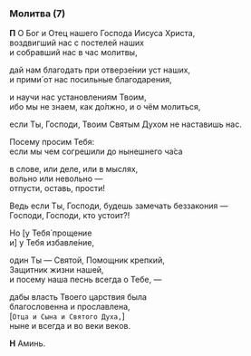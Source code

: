 ### Молитва (7)

**П** О Бог и Отец нашего Господа Иисуса Христа,  
воздвигший нас с постелей наших  
и собравший нас в час молитвы,

дай нам благодать при отверзе́нии уст наших,  
и прими́ от нас посильные благодарения,

и научи нас установлениям Твоим,  
ибо мы не знаем, как до́лжно, и о чём молиться,

если Ты, Господи, Твоим Святым Духом не наставишь нас.

Посему просим Тебя:  
если мы чем согрешили до нынешнего ча́са

в слове, или деле, или в мыслях,  
вольно или невольно —  
отпусти, оставь, прости!

Ведь если Ты, Господи, будешь замечать беззакония —  
Господи, Господи, кто устоит?!

Но [у Тебя́ прощение  
и] у Тебя избавле́ние,

один Ты — Святой, Помощник крепкий,  
Защитник жизни нашей,  
и посему наша песнь всегда о Тебе, —

дабы власть Твоего царствия была  
благословенна и прославлена,  
<R>[</R>`Отца и Сына и Святого Духа,`<R>]</R>  
ныне и всегда и во веки веков.

**Н** Аминь.
